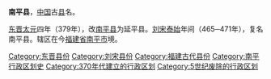 '''南平县'''，[[中国|中国]]古[[县|县]]名。

[[东晋|东晋]][[太元_(东晋)|太元]]四年（379年），改[[南平县|南平县]]为延平县。[[刘宋|刘宋]][[泰始_(刘宋)|泰始]]年间（465─471年），复名南平县。辖区在今[[福建省|福建省]][[南平市|南平市]]境。

{{福建行政区划小作品}}
[[Category:东晋县份|Category:东晋县份]]
[[Category:刘宋县份|Category:刘宋县份]]
[[Category:福建古代县份|Category:福建古代县份]]
[[Category:南平行政区划史|Category:南平行政区划史]]
[[Category:370年代建立的行政区划|Category:370年代建立的行政区划]]
[[Category:5世纪废除的行政区划|Category:5世纪废除的行政区划]]